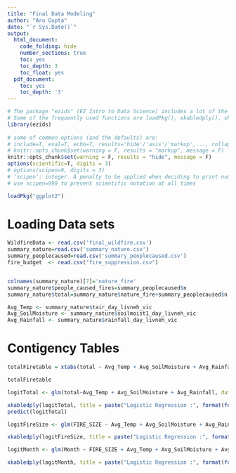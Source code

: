 ```yaml
---
title: "Final Data Modeling"
author: "Aru Gupta"
date: "`r Sys.Date()`"
output:
  html_document:
    code_folding: hide
    number_sections: true
    toc: yes
    toc_depth: 3
    toc_float: yes
  pdf_document:
    toc: yes
    toc_depth: '3'
---
```


```r
# The package "ezids" (EZ Intro to Data Science) includes a lot of the helper functions we developed for the course. 
# Some of the frequently used functions are loadPkg(), xkabledply(), xkablesummary(), uzscale(), etc.
library(ezids)
 
# some of common options (and the defaults) are: 
# include=T, eval=T, echo=T, results='hide'/'asis'/'markup',..., collapse=F, warning=T, message=T, error=T, cache=T, fig.width=6, fig.height=4, fig.dim=c(6,4) #inches, fig.align='left'/'center','right', 
# knitr::opts_chunk$set(warning = F, results = "markup", message = F)
knitr::opts_chunk$set(warning = F, results = "hide", message = F)
options(scientific=T, digits = 3) 
# options(scipen=9, digits = 3) 
# ‘scipen’: integer. A penalty to be applied when deciding to print numeric values in fixed or exponential notation.  Positive values bias towards fixed and negative towards scientific notation: fixed notation will be preferred unless it is more than ‘scipen’ digits wider.
# use scipen=999 to prevent scientific notation at all times
```

```r
loadPkg("ggplot2")
```


# Loading Data sets 
```r
WildfireData <- read.csv('final_wildfire.csv')
summary_nature=read.csv('summary_nature.csv')
summary_peoplecaused=read.csv('summary_peoplecaused.csv')
fire_budget  <- read.csv("fire_suppression.csv")


colnames(summary_nature)[7]='nature_fire'
summary_nature$people_caused_fires=summary_peoplecaused$n
summary_nature$total=summary_nature$nature_fire+summary_peoplecaused$n
```


```r

Avg_Temp <- summary_nature$tair_day_livneh_vic
Avg_SoilMoisture <- summary_nature$soilmoist1_day_livneh_vic
Avg_Rainfall <- summary_nature$rainfall_day_livneh_vic

```


# Contigency Tables 

```r
totalFiretable = xtabs(total ~ Avg_Temp + Avg_SoilMoisture + Avg_Rainfall, data = summary_nature)

totalFiretable
```


```r
logitTotal <- glm(total~Avg_Temp + Avg_SoilMoisture + Avg_Rainfall, data = summary_nature)
```
```r
xkabledply(logitTotal, title = paste("Logistic Regression :", format(formula(logitTotal)) ))
predict(logitTotal)
```


```r
logitFireSize <- glm(FIRE_SIZE ~ Avg_Temp + Avg_SoilMoisture + Avg_Rainfall, data = summary_nature)
```
```r
xkabledply(logitFireSize, title = paste("Logistic Regression :", format(formula(logitFireSize)) ))
```


```r
logitMonth <- glm(Month ~ FIRE_SIZE + Avg_Temp + Avg_SoilMoisture + Avg_Rainfall, data = summary_nature)
```
```r
xkabledply(logitMonth, title = paste("Logistic Regression :", format(formula(logitMonth)) ))
```

















